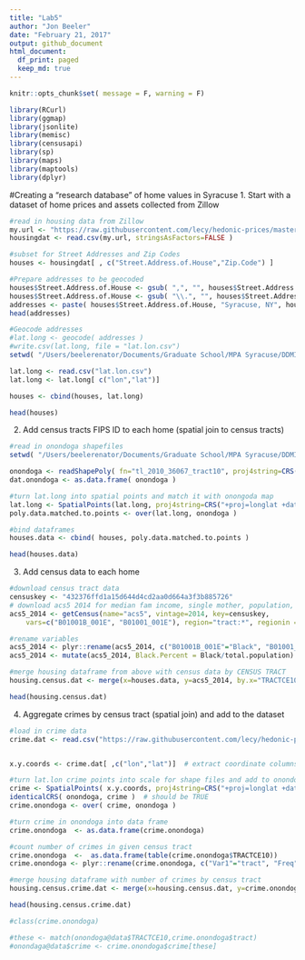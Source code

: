 ```yaml
---
title: "Lab5"
author: "Jon Beeler"
date: "February 21, 2017"
output: github_document
html_document:
  df_print: paged
  keep_md: true
---
```


```r
knitr::opts_chunk$set( message = F, warning = F)

library(RCurl)
library(ggmap)
library(jsonlite)
library(memisc)
library(censusapi)
library(sp)
library(maps)
library(maptools)
library(dplyr)

```

#Creating a "research database" of home values in Syracuse
1. Start with a dataset of home prices and assets collected from Zillow
```r
#read in housing data from Zillow
my.url <- "https://raw.githubusercontent.com/lecy/hedonic-prices/master/Data/Housing%20Price%20In-Class%20Exercise%20(Responses).csv"
housingdat <- read.csv(my.url, stringsAsFactors=FALSE )

#subset for Street Addresses and Zip Codes
houses <- housingdat[ , c("Street.Address.of.House","Zip.Code") ]

#Prepare addresses to be geocoded
houses$Street.Address.of.House <- gsub( ",", "", houses$Street.Address.of.House )
houses$Street.Address.of.House <- gsub( "\\.", "", houses$Street.Address.of.House )
addresses <- paste( houses$Street.Address.of.House, "Syracuse, NY", houses$zip, sep=", " )
head(addresses)

#Geocode addresses
#lat.long <- geocode( addresses )
#write.csv(lat.long, file = "lat.lon.csv")
setwd( "/Users/beelerenator/Documents/Graduate School/MPA Syracuse/DDMII/Jon_Beeler_DDMII_Labs/Lab 5")

lat.long <- read.csv("lat.lon.csv")
lat.long <- lat.long[ c("lon","lat")]

houses <- cbind(houses, lat.long)

head(houses)

```

2. Add census tracts FIPS ID to each home (spatial join to census tracts)

```r

#read in onondoga shapefiles
setwd( "/Users/beelerenator/Documents/Graduate School/MPA Syracuse/DDMII/Lab3 - Shapefiles")

onondoga <- readShapePoly( fn="tl_2010_36067_tract10", proj4string=CRS("+proj=longlat +datum=WGS84") )
dat.onondoga <- as.data.frame( onondoga )

#turn lat.long into spatial points and match it with onongoda map
lat.long <- SpatialPoints(lat.long, proj4string=CRS("+proj=longlat +datum=WGS84") )
poly.data.matched.to.points <- over(lat.long, onondoga )

#bind dataframes
houses.data <- cbind( houses, poly.data.matched.to.points )

head(houses.data)
```

3. Add census data to each home

```r

#download census tract data
censuskey <- "432376ffd1a15d644d4cd2aa0d664a3f3b885726"
# download acs5 2014 for median fam income, single mother, population, uninsured, insured
acs5_2014 <- getCensus(name="acs5", vintage=2014, key=censuskey, 
    vars=c("B01001B_001E", "B01001_001E"), region="tract:*", regionin = "state: 36 + county: 067")

#rename variables
acs5_2014 <- plyr::rename(acs5_2014, c("B01001B_001E"="Black", "B01001_001E"="total.population"))
acs5_2014 <- mutate(acs5_2014, Black.Percent = Black/total.population)

#merge housing dataframe from above with census data by CENSUS TRACT
housing.census.dat <- merge(x=houses.data, y=acs5_2014, by.x="TRACTCE10", by.y="tract",all.x=T)

head(housing.census.dat)

```

4. Aggregate crimes by census tract (spatial join) and add to the dataset

```r

#load in crime data
crime.dat <- read.csv("https://raw.githubusercontent.com/lecy/hedonic-prices/master/Data/crime.lat.lon.csv", stringsAsFactors=FALSE )


x.y.coords <- crime.dat[ ,c("lon","lat")]  # extract coordinate columns

#turn lat.lon crime points into scale for shape files and add to onondoga map
crime <- SpatialPoints( x.y.coords, proj4string=CRS("+proj=longlat +datum=WGS84") )
identicalCRS( onondoga, crime )  # should be TRUE
crime.onondoga <- over( crime, onondoga ) 

#turn crime in onondoga into data frame
crime.onondoga  <- as.data.frame(crime.onondoga)

#count number of crimes in given census tract
crime.onondoga  <-  as.data.frame(table(crime.onondoga$TRACTCE10))
crime.onondoga <- plyr::rename(crime.onondoga, c("Var1"="tract", "Freq"="crime"))

#merge housing dataframe with number of crimes by census tract
housing.census.crime.dat <- merge(x=housing.census.dat, y=crime.onondoga, by.x="TRACTCE10", by.y="tract",all.x=T)

head(housing.census.crime.dat) 

#class(crime.onondoga)

#these <- match(onondoga@data$TRACTCE10,crime.onondoga$tract)
#onondaga@data$crime <- crime.onondoga$crime[these]

```

